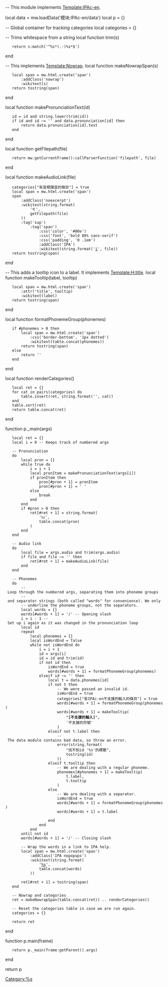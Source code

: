-- This module implements [[Template:IPAc-en|Template:IPAc-en]].

local data = mw.loadData('模块:IPAc-en/data')
local p = {}

-- Global container for tracking categories
local categories = {}

-- Trims whitespace from a string
local function trim(s)
	return s:match('^%s*(.-)%s*$')
end

-- This implements [[Template:Nowrap|Template:Nowrap]].
local function makeNowrapSpan(s)
	local span = mw.html.create('span')
		:addClass('nowrap')
		:wikitext(s)
	return tostring(span)
end

local function makePronunciationText(id)
	id = id and string.lower(trim(id))
	if id and id ~= '' and data.pronunciation[id] then
		return data.pronunciation[id].text
	end
end

local function getFilepath(file)
	return mw.getCurrentFrame():callParserFunction('filepath', file)
end

local function makeAudioLink(file)
	categories["有音頻讀音的條目"] = true
	local span = mw.html.create('span')
	span
		:addClass('noexcerpt')
		:wikitext(string.format(
			'[[File:Speakerlink-new.svg|11px]]',
			getFilepath(file)
		))
		:tag('sup')
			:tag('span')
				:css('color', '#00e')
				:css('font', 'bold 80% sans-serif')
				:css('padding', '0 .1em')
				:addClass('IPA')
				:wikitext(string.format('[[:File:%s|i]]', file))
	return tostring(span)
end

-- This adds a tooltip icon to a label. It implements [[Template:H:title|Template:H:title]].
local function makeTooltip(label, tooltip)
	local span = mw.html.create('span')
		:attr('title', tooltip)
		:wikitext(label)
	return tostring(span)
end

local function formatPhonemeGroup(phonemes)
	if #phonemes > 0 then
		local span = mw.html.create('span')
			:css('border-bottom', '1px dotted')
			:wikitext(table.concat(phonemes))
		return tostring(span)
	else
		return ''
	end
end

local function renderCategories()
	local ret = {}
	for cat in pairs(categories) do
		table.insert(ret, string.format('[[Category:%s|Category:%s]]', cat))
	end
	table.sort(ret)
	return table.concat(ret)
end

function p._main(args)
	local ret = {}
	local i = 0 -- Keeps track of numbered args

	-- Pronunciation
	do
		local pron = {}
		while true do
			i = i + 1
			local pronItem = makePronunciationText(args[i])
			if pronItem then
				pron[#pron + 1] = pronItem
				pron[#pron + 1] = ' '
			else
				break
			end
		end
		if #pron > 0 then
			ret[#ret + 1] = string.format(
				'<small>%s</small>',
				table.concat(pron)
			)
		end
	end

	-- Audio link
	do
		local file = args.audio and trim(args.audio)
		if file and file ~= '' then
			ret[#ret + 1] = makeAudioLink(file)
		end
	end

	-- Phonemes
	do
		-- Loop through the numbered args, separating them into phoneme groups
		-- and separator strings (both called "words" for convenience). We only
		-- underline the phoneme groups, not the separators.
		local words = {}
		words[#words + 1] = '/' -- Opening slash
		i = i - 1 -- Set up i again as it was changed in the pronunciation loop
		local id
		repeat
			local phonemes = {}
			local isWordEnd = false
			while not isWordEnd do
				i = i + 1
				id = args[i]
				id = id and trim(id)
				if not id then
					isWordEnd = true
					words[#words + 1] = formatPhonemeGroup(phonemes)
				elseif id ~= '' then
					local t = data.phonemes[id]
					if not t then
						-- We were passed an invalid id.
						isWordEnd = true
						categories["有IPAc-en不支援的輸入的條目"] = true
						words[#words + 1] = formatPhonemeGroup(phonemes)
						words[#words + 1] = makeTooltip(
							"'''[不支援的輸入]'''",
							'不支援的符號'
						)
					elseif not t.label then
						-- The data module contains bad data, so throw an error.
						error(string.format(
							"找不到id '%s'的標籤",
							tostring(id)
						))
					elseif t.tooltip then
						-- We are dealing with a regular phoneme.
						phonemes[#phonemes + 1] = makeTooltip(
							t.label,
							t.tooltip
						)
					else
						-- We are dealing with a separator.
						isWordEnd = true
						words[#words + 1] = formatPhonemeGroup(phonemes)
						words[#words + 1] = t.label						
					end
				end
			end
		until not id
		words[#words + 1] = '/' -- Closing slash

		-- Wrap the words in a link to IPA help.
		local span = mw.html.create('span')
			:addClass('IPA nopopups')
			:wikitext(string.format(
				'[[Help:英語國際音標|%s]]',
				table.concat(words)
			))

		ret[#ret + 1] = tostring(span)
	end

	-- Nowrap and categories
	ret = makeNowrapSpan(table.concat(ret)) .. renderCategories()

	-- Reset the categories table in case we are run again.
	categories = {}

	return ret
end

function p.main(frame)
	return p._main(frame:getParent().args)
end

return p